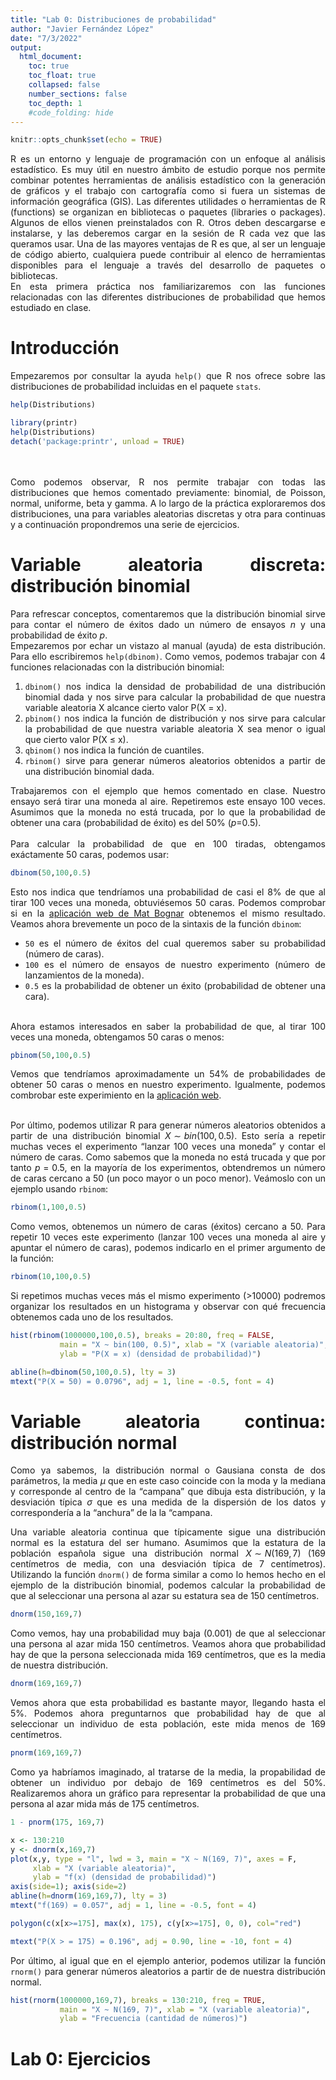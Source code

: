```yaml
---
title: "Lab 0: Distribuciones de probabilidad"
author: "Javier Fernández López"
date: "7/3/2022"
output: 
  html_document:
    toc: true
    toc_float: true
    collapsed: false
    number_sections: false
    toc_depth: 1
    #code_folding: hide
---
```


<style>
body {
text-align: justify}
</style>

```r
knitr::opts_chunk$set(echo = TRUE)
```

R es un entorno y lenguaje de programación con un enfoque al análisis estadístico. Es muy útil en nuestro ámbito de estudio porque nos permite combinar potentes herramientas de análisis estadístico con la generación de gráficos y el trabajo con cartografía como si fuera un sistemas de información geográfica (GIS).
Las diferentes utilidades o herramientas de R (functions) se organizan en bibliotecas o paquetes (libraries o packages). Algunos de ellos vienen preinstalados con R. Otros deben descargarse e instalarse, y las deberemos cargar en la sesión de R cada vez que las queramos usar. Una de las mayores ventajas de R es que, al ser un lenguaje de código abierto, cualquiera puede contribuir al elenco de herramientas disponibles para el lenguaje a través del desarrollo de paquetes o bibliotecas.
<br/>
En esta primera práctica nos familiarizaremos con las funciones relacionadas con las diferentes distribuciones de probabilidad que hemos estudiado en clase.

# Introducción

Empezaremos por consultar la ayuda `help()` que R nos ofrece sobre las distribuciones de probabilidad incluidas en el paquete `stats`.
```r
help(Distributions)
```
```r
library(printr)
help(Distributions)
detach('package:printr', unload = TRUE)
```
<br/><br/>
Como podemos observar, R nos permite trabajar con todas las distribuciones que hemos comentado
previamente: binomial, de Poisson, normal, uniforme, beta y gamma. A lo largo de la práctica exploraremos dos distribuciones, una para variables aleatorias discretas y otra para continuas y a continuación propondremos una serie de ejercicios.

# Variable aleatoria discreta: distribución binomial
Para refrescar conceptos, comentaremos que la distribución binomial sirve para contar el número de éxitos dado un número de ensayos _n_ y una probabilidad de éxito _p_.
\begin{equation}
\tag{Eq 1}\label{eq1}
X \sim bin(n, p)
\end{equation}
<br/>
Empezaremos por echar un vistazo al manual (ayuda) de esta distribución. Para ello escribiremos `help(dbinom)`. Como vemos, podemos trabajar con 4 funciones relacionadas con la distribución binomial:

1.   `dbinom()` nos indica la densidad de probabilidad de una distribución binomial dada y nos sirve para calcular la probabilidad de que nuestra variable aleatoria X alcance cierto valor P(X = x).
2.   `pbinom()` nos indica la función de distribución y nos sirve para calcular la probabilidad de que nuestra variable aleatoria X sea menor o igual que cierto valor P(X $\leq$ x).
3.   `qbinom()` nos indica la función de cuantiles.
4.   `rbinom()` sirve para generar números aleatorios obtenidos a partir de una distribución binomial dada.

Trabajaremos con el ejemplo que hemos comentado en clase. Nuestro ensayo será tirar una moneda al aire. Repetiremos este ensayo 100 veces. Asumimos que la moneda no está trucada, por lo que la probabilidad de obtener una cara (probabilidad de éxito) es del 50% (_p_=0.5).
<br/><br/>
Para calcular la probabilidad de que en 100 tiradas, obtengamos exáctamente 50 caras, podemos usar:
```r
dbinom(50,100,0.5)
```
Esto nos indica que tendríamos una probabilidad de casi el 8% de que al tirar 100 veces una moneda, obtuviésemos 50 caras. Podemos comprobar si en la [aplicación web de Mat Bognar](https://homepage.divms.uiowa.edu/~mbognar/applets/bin.html) obtenemos el mismo resultado. Veamos ahora brevemente un poco de la sintaxis de la función `dbinom`:

*   `50` es el número de éxitos del cual queremos saber su probabilidad (número de caras).
*   `100` es el número de ensayos de nuestro experimento (número de lanzamientos de la moneda).
*   `0.5` es la probabilidad de obtener un éxito (probabilidad de obtener una cara).
<br/><br/>

Ahora estamos interesados en saber la probabilidad de que, al tirar 100 veces una moneda, obtengamos 50 caras o menos:

```r
pbinom(50,100,0.5)
```
Vemos que tendríamos aproximadamente un 54% de probabilidades de obtener 50 caras o menos en nuestro experimento. Igualmente, podemos combrobar este experimiento en la [aplicación web](https://homepage.divms.uiowa.edu/~mbognar/applets/bin.html).
<br/><br/>

Por último, podemos utilizar R para generar números aleatorios obtenidos a partir de una distribución binomial $X \sim bin(100, 0.5)$. Esto sería a repetir muchas veces el experimento "lanzar 100 veces una moneda" y contar el número de caras. Como sabemos que la moneda no está trucada y que por tanto $p = 0.5$, en la mayoría de los experimentos, obtendremos un número de caras cercano a 50 (un poco mayor o un poco menor). Veámoslo con un ejemplo usando `rbinom`:

```r
rbinom(1,100,0.5)
```
Como vemos, obtenemos un número de caras (éxitos) cercano a 50. Para repetir 10 veces este experimento (lanzar 100 veces una moneda al aire y apuntar el número de caras), podemos indicarlo en el primer argumento de la función:

```r
rbinom(10,100,0.5)
```
Si repetimos muchas veces más el mismo experimento (>10000) podremos organizar los resultados en un histograma y observar con qué frecuencia obtenemos cada uno de los resultados.

```r
hist(rbinom(1000000,100,0.5), breaks = 20:80, freq = FALSE, 
           main = "X ~ bin(100, 0.5)", xlab = "X (variable aleatoria)",
           ylab = "P(X = x) (densidad de probabilidad)")

abline(h=dbinom(50,100,0.5), lty = 3)
mtext("P(X = 50) = 0.0796", adj = 1, line = -0.5, font = 4)
```

# Variable aleatoria continua: distribución normal
Como ya sabemos, la distribución normal o Gausiana consta de dos parámetros, la media $\mu$ que en este caso coincide con la moda y la mediana y corresponde al centro de la "campana" que dibuja esta distribución, y la desviación típica $\sigma$ que es una medida de la dispersión de los datos y correspondería a la "anchura" de la la "campana.
\begin{equation}
\tag{Eq 2}\label{eq2}
X \sim N(\mu, \sigma)
\end{equation}
<br/>

Una variable aleatoria continua que típicamente sigue una distribución normal es la estatura del ser humano. Asumimos que la estatura de la población española sigue una distribución normal $X \sim N(169, 7)$ (169 centímetros de media, con una desviación típica de 7 centímetros). Utilizando la función `dnorm()` de forma similar a como lo hemos hecho en el ejemplo de la distribución binomial, podemos calcular la probabilidad de que al seleccionar una persona al azar su estatura sea de 150 centímetros.

```r
dnorm(150,169,7)
```
Como vemos, hay una probabilidad muy baja (0.001) de que al seleccionar una persona al azar mida 150 centímetros. Veamos ahora que probabilidad hay de que la persona seleccionada mida 169 centímetros, que es la media de nuestra distribución.

```r
dnorm(169,169,7)
```
Vemos ahora que esta probabilidad es bastante mayor, llegando hasta el 5%. Podemos ahora preguntarnos que probabilidad hay de que al seleccionar un individuo de esta población, este mida menos de 169 centímetros.

```r
pnorm(169,169,7)
```
Como ya habríamos imaginado, al tratarse de la media, la propabilidad de obtener un individuo por debajo de 169 centímetros es del 50%. Realizaremos ahora un gráfico para representar la probabilidad de que una persona al azar mida más de 175 centímetros.

```r
1 - pnorm(175, 169,7)

x <- 130:210
y <- dnorm(x,169,7)
plot(x,y, type = "l", lwd = 3, main = "X ~ N(169, 7)", axes = F,
     xlab = "X (variable aleatoria)",
     ylab = "f(x) (densidad de probabilidad)")
axis(side=1); axis(side=2)
abline(h=dnorm(169,169,7), lty = 3)
mtext("f(169) = 0.057", adj = 1, line = -0.5, font = 4)

polygon(c(x[x>=175], max(x), 175), c(y[x>=175], 0, 0), col="red")

mtext("P(X > = 175) = 0.196", adj = 0.90, line = -10, font = 4)
```

Por último, al igual que en el ejemplo anterior, podemos utilizar la función `rnorm()` para generar números aleatorios a partir de de nuestra distribución normal.

```r
hist(rnorm(1000000,169,7), breaks = 130:210, freq = TRUE, 
           main = "X ~ N(169, 7)", xlab = "X (variable aleatoria)",
           ylab = "Frecuencia (cantidad de números)")
```

# Lab 0: Ejercicios


